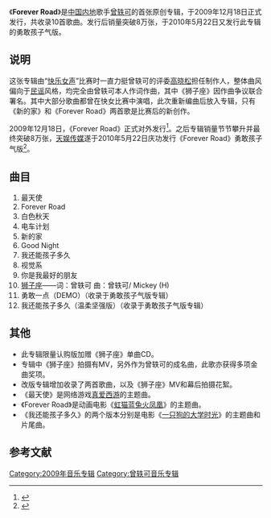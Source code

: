 {{Infobox album
| Name = Forever Road
| Type = 专辑
| Artist = [[曾轶可|曾轶可]]
| Cover = 
| Released = 2009年12月18日 
| Genre = [[华语流行|华语流行]]、[[民谣|民谣]]
| Length = 38:48
| Label = [[天娱传媒|天娱传媒]]
| Producer = [[高晓松|高晓松]]
| Reviews = 
| Last album  = 
| This album  = '''Forever Road'''<br>(2009)
| Next album  = 
}}
《'''Forever Road'''》是[[中国内地|中国内地]]歌手[[曾轶可|曾轶可]]的首张原创专辑，于2009年12月18日正式发行，共收录10首歌曲。发行后销量突破8万张，于2010年5月22日又发行此专辑的勇敢孩子气版。

== 说明 ==
这张专辑由“[[快乐女声|快乐女声]]”比赛时一直力挺曾轶可的评委[[高晓松|高晓松]]担任制作人，整体曲风偏向于[[民谣|民谣]]风格，均完全由曾轶可本人作词作曲，其中《狮子座》因作曲争议联合署名。其中大部分歌曲都曾在快女比赛中演唱，此次重新编曲后放入专辑，只有《新的家》和《Forever Road》两首歌是比赛后的新创作。

2009年12月18日，《Forever Road》正式对外发行<ref>{{cite news | title=独家首发：曾轶可首张专辑《Forever Road》 | url=http://ent.qq.com/a/20091218/000017.htm | publisher=[[腾讯|腾讯]] | date=2009-12-18 | deadurl=yes | archiveurl=https://web.archive.org/web/20091223022831/http://ent.qq.com/a/20091218/000017.htm | archivedate=2009-12-23 | accessdate=2011-02-04 }}</ref>。之后专辑销量节节攀升并最终突破8万张，[[天娱传媒|天娱传媒]]遂于2010年5月22日庆功发行《Forever Road》勇敢孩子气版<ref>{{cite news | title=曾轶可专辑销售破八万 庆功发改版《勇敢孩子气版》 | url=http://ent.hunantv.com/m/20100511/645112.html | publisher=金鹰网 | date=2010-05-11 | accessdate=2011-02-04 | archive-date=2019-02-16 | archive-url=https://web.archive.org/web/20190216033137/http://ent.hunantv.com/m/20100511/645112.html | dead-url=no }}</ref>。

== 曲目 ==
#最天使
#Forever Road
#白色秋天
#电车计划
#新的家
#Good Night
#我还能孩子多久
#视觉系
#你是我最好的朋友
#[[狮子座_(歌曲)|狮子座]]——词：曾轶可 曲：曾轶可/ Mickey (H)
#勇敢一点（DEMO）（收录于勇敢孩子气版专辑）
#我还能孩子多久（温柔坚强版）（收录于勇敢孩子气版专辑）

== 其他 ==
*此专辑限量认购版加赠《狮子座》单曲CD。
*专辑中《狮子座》拍摄有MV，另外作为曾轶可的成名曲，此歌亦获得多项金曲奖项。
*改版专辑增加收录了两首歌曲，以及《狮子座》MV和幕后拍摄花絮。
*《最天使》是网络游戏[[真爱西游|真爱西游]]的主题曲。
*《Forever Road》是动画电影《[[虹猫蓝兔火凤凰|虹猫蓝兔火凤凰]]》的主题曲。
*《我还能孩子多久》的两个版本分别是电影《[[一只狗的大学时光|一只狗的大学时光]]》的主题曲和片尾曲。

== 参考文献 ==
{{reflist}}

{{曾轶可}}
{{Authority control}}
[[Category:2009年音乐专辑|Category:2009年音乐专辑]]
[[Category:曾轶可音乐专辑|Category:曾轶可音乐专辑]]